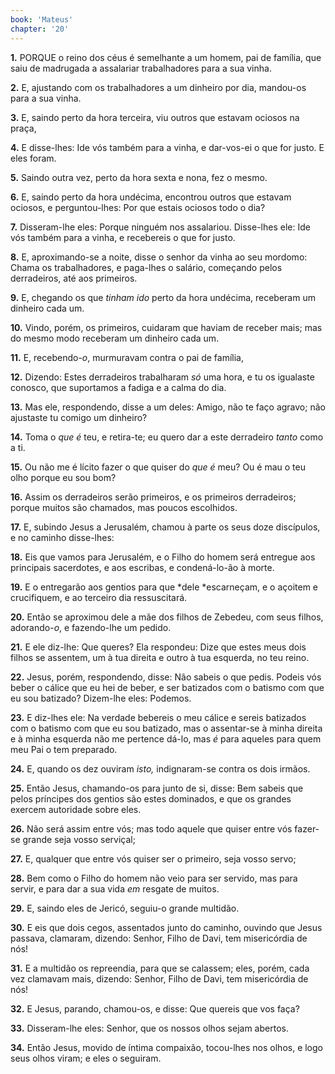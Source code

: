 ```yaml
---
book: 'Mateus'
chapter: '20'
---
```


**1.** PORQUE o reino dos céus é semelhante a um homem, pai de família, que saiu de madrugada a assalariar trabalhadores para a sua vinha.

**2.** E, ajustando com os trabalhadores a um dinheiro por dia, mandou-os para a sua vinha.

**3.** E, saindo perto da hora terceira, viu outros que estavam ociosos na praça,

**4.** E disse-lhes: Ide vós também para a vinha, e dar-vos-ei o que for justo. E eles foram.

**5.** Saindo outra vez, perto da hora sexta e nona, fez o mesmo.

**6.** E, saindo perto da hora undécima, encontrou outros que estavam ociosos, e perguntou-lhes: Por que estais ociosos todo o dia?

**7.** Disseram-lhe eles: Porque ninguém nos assalariou. Disse-lhes ele: Ide vós também para a vinha, e recebereis o que for justo.

**8.** E, aproximando-se a noite, disse o senhor da vinha ao seu mordomo: Chama os trabalhadores, e paga-lhes o salário, começando pelos derradeiros, até aos primeiros.

**9.** E, chegando os que *tinham ido* perto da hora undécima, receberam um dinheiro cada um.

**10.** Vindo, porém, os primeiros, cuidaram que haviam de receber mais; mas do mesmo modo receberam um dinheiro cada um.

**11.** E, recebendo-*o*, murmuravam contra o pai de família,

**12.** Dizendo: Estes derradeiros trabalharam *só* uma hora, e tu os igualaste conosco, que suportamos a fadiga e a calma do dia.

**13.** Mas ele, respondendo, disse a um deles: Amigo, não te faço agravo; não ajustaste tu comigo um dinheiro?

**14.** Toma o *que é* teu, e retira-te; eu quero dar a este derradeiro *tanto* como a ti.

**15.** Ou não me é lícito fazer o que quiser do *que é* meu? Ou é mau o teu olho porque eu sou bom?

**16.** Assim os derradeiros serão primeiros, e os primeiros derradeiros; porque muitos são chamados, mas poucos escolhidos.

**17.** E, subindo Jesus a Jerusalém, chamou à parte os seus doze discípulos, e no caminho disse-lhes:

**18.** Eis que vamos para Jerusalém, e o Filho do homem será entregue aos principais sacerdotes, e aos escribas, e condená-lo-ão à morte.

**19.** E o entregarão aos gentios para que *dele *escarneçam, e o açoitem e crucifiquem, e ao terceiro dia ressuscitará.

**20.** Então se aproximou dele a mãe dos filhos de Zebedeu, com seus filhos, adorando-*o*, e fazendo-lhe um pedido.

**21.** E ele diz-lhe: Que queres? Ela respondeu: Dize que estes meus dois filhos se assentem, um à tua direita e outro à tua esquerda, no teu reino.

**22.** Jesus, porém, respondendo, disse: Não sabeis o que pedis. Podeis vós beber o cálice que eu hei de beber, e ser batizados com o batismo com que eu sou batizado? Dizem-lhe eles: Podemos.

**23.** E diz-lhes ele: Na verdade bebereis o meu cálice e sereis batizados com o batismo com que eu sou batizado, mas o assentar-se à minha direita e à minha esquerda não me pertence dá-lo, mas *é* para aqueles para quem meu Pai o tem preparado.

**24.** E, quando os dez ouviram *isto,* indignaram-se contra os dois irmãos.

**25.** Então Jesus, chamando-os para junto de si, disse: Bem sabeis que pelos príncipes dos gentios são estes dominados, e que os grandes exercem autoridade sobre eles.

**26.** Não será assim entre vós; mas todo aquele que quiser entre vós fazer-se grande seja vosso serviçal;

**27.** E, qualquer que entre vós quiser ser o primeiro, seja vosso servo;

**28.** Bem como o Filho do homem não veio para ser servido, mas para servir, e para dar a sua vida *em* resgate de muitos.

**29.** E, saindo eles de Jericó, seguiu-o grande multidão.

**30.** E eis que dois cegos, assentados junto do caminho, ouvindo que Jesus passava, clamaram, dizendo: Senhor, Filho de Davi, tem misericórdia de nós!

**31.** E a multidão os repreendia, para que se calassem; eles, porém, cada vez clamavam mais, dizendo: Senhor, Filho de Davi, tem misericórdia de nós!

**32.** E Jesus, parando, chamou-os, e disse: Que quereis que vos faça?

**33.** Disseram-lhe eles: Senhor, que os nossos olhos sejam abertos.

**34.** Então Jesus, movido de íntima compaixão, tocou-lhes nos olhos, e logo seus olhos viram; e eles o seguiram.